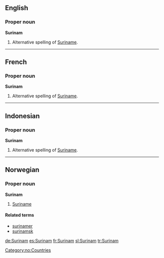 ==English==

===Proper noun===
'''Surinam'''
# Alternative spelling of [[Suriname]].

----
==French==

===Proper noun===
'''Surinam'''
# Alternative spelling of [[Suriname]].

----
==Indonesian==

===Proper noun===
'''Surinam'''
# Alternative spelling of [[Suriname]].

----
==Norwegian==
===Proper noun===
[[Category:no:Countries]]
'''Surinam'''
#[[Suriname]]
====Related terms====
*[[surinamer]]
*[[surinamsk]]
[[de:Surinam]]
[[es:Surinam]]
[[fr:Surinam]]
[[sl:Surinam]]
[[tr:Surinam]]